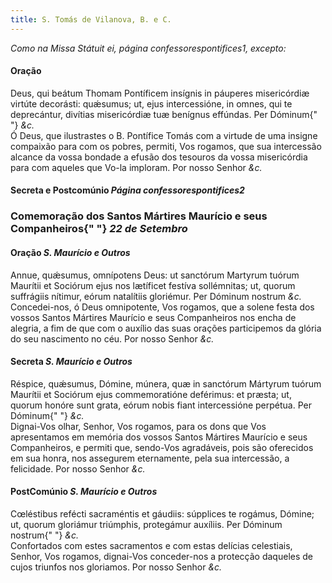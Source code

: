```yaml
---
title: S. Tomás de Vilanova, B. e C.
---
```


<em>Como na Missa Státuit ei, página confessorespontifices1, excepto:</em>

<h4 class="text-center">Oração</h4>
<div class="container-fluid">
  <div class="row">
    <div class="col-6 dropcaps text-justify">
      Deus, qui beátum Thomam Pontíficem insígnis in páuperes misericórdiæ
      virtúte decorásti: quǽsumus; ut, ejus intercessióne, in omnes, qui te
      deprecántur, divítias misericórdiæ tuæ benígnus effúndas. Per Dóminum{" "}
      <em>&c.</em>
    </div>
    <div class="col-6 dropcaps text-justify">
      Ó Deus, que ilustrastes o B. Pontífice Tomás com a virtude de uma insigne
      compaixão para com os pobres, permiti, Vos rogamos, que sua intercessão
      alcance da vossa bondade a efusão dos tesouros da vossa misericórdia para
      com aqueles que Vo-la imploram. Por nosso Senhor <em>&c.</em>
    </div>
  </div>
</div>

<h4 class="text-center">
  Secreta e Postcomúnio <em>Página confessorespontifices2</em>
</h4>

<h3 class="text-center">
  Comemoração dos Santos Mártires Maurício e seus Companheiros{" "}
  <em>22 de Setembro</em>
</h3>

<h4 class="text-center">
  Oração <em>S. Maurício e Outros</em>
</h4>
<div class="container-fluid">
  <div class="row">
    <div class="col-6 dropcaps text-justify">
      Annue, quǽsumus, omnípotens Deus: ut sanctórum Martyrum tuórum Maurítii et
      Sociórum ejus nos lætíficet festíva sollémnitas; ut, quorum suffrágiis
      nítimur, eórum natalítiis gloriémur. Per Dóminum nostrum <em>&c.</em>
    </div>
    <div class="col-6 dropcaps text-justify">
      Concedei-nos, ó Deus omnipotente, Vos rogamos, que a solene festa dos
      vossos Santos Mártires Maurício e seus Companheiros nos encha de alegria,
      a fim de que com o auxílio das suas orações participemos da glória do seu
      nascimento no céu. Por nosso Senhor <em>&c.</em>
    </div>
  </div>
</div>

<h4 class="text-center">
  Secreta <em>S. Maurício e Outros</em>
</h4>
<div class="container-fluid">
  <div class="row">
    <div class="col-6 dropcaps text-justify">
      Réspice, quǽsumus, Dómine, múnera, quæ in sanctórum Mártyrum tuórum
      Maurítii et Sociórum ejus commemoratióne deférimus: et præsta; ut, quorum
      honóre sunt grata, eórum nobis fiant intercessióne perpétua. Per Dóminum{" "}
      <em>&c.</em>
    </div>
    <div class="col-6 dropcaps text-justify">
      Dignai-Vos olhar, Senhor, Vos rogamos, para os dons que Vos apresentamos
      em memória dos vossos Santos Mártires Maurício e seus Companheiros, e
      permiti que, sendo-Vos agradáveis, pois são oferecidos em sua honra, nos
      assegurem eternamente, pela sua intercessão, a felicidade. Por nosso
      Senhor <em>&c.</em>
    </div>
  </div>
</div>

<h4 class="text-center">
  PostComúnio <em>S. Maurício e Outros</em>
</h4>
<div class="container-fluid">
  <div class="row">
    <div class="col-6 dropcaps text-justify">
      Cœléstibus refécti sacraméntis et gáudiis: súpplices te rogámus, Dómine;
      ut, quorum gloriámur triúmphis, protegámur auxíliis. Per Dóminum nostrum{" "}
      <em>&c.</em>
    </div>
    <div class="col-6 dropcaps text-justify">
      Confortados com estes sacramentos e com estas delícias celestiais, Senhor,
      Vos rogamos, dignai-Vos conceder-nos a protecção daqueles de cujos
      triunfos nos gloriamos. Por nosso Senhor <em>&c.</em>
    </div>
  </div>
</div>
